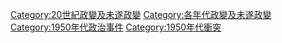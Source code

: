 [[Category:20世紀政變及未遂政變|Category:20世紀政變及未遂政變]]
[[Category:各年代政變及未遂政變|Category:各年代政變及未遂政變]]
[[Category:1950年代政治事件|Category:1950年代政治事件]]
[[Category:1950年代衝突|Category:1950年代衝突]]